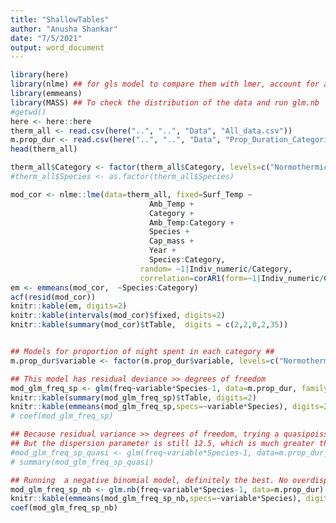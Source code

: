 ```yaml
---
title: "ShallowTables"
author: "Anusha Shankar"
date: "7/5/2021"
output: word_document
---
```



```r
library(here)
library(nlme) ## for gls model to compare them with lmer, account for autocorrelation
library(emmeans)
library(MASS) ## To check the distribution of the data and run glm.nb
#getwd()
here <- here::here
therm_all <- read.csv(here("..", "..", "Data", "All_data.csv"))
m.prop_dur <- read.csv(here("..", "..", "Data", "Prop_Duration_Categories.csv"))
head(therm_all)

therm_all$Category <- factor(therm_all$Category, levels=c("Normothermic", "Shallow Torpor", "Transition", "Deep Torpor"))
#therm_all$Species <- as.factor(therm_all$Species)

mod_cor <- nlme::lme(data=therm_all, fixed=Surf_Temp ~ 
                               Amb_Temp + 
                               Category + 
                               Amb_Temp:Category + 
                               Species + 
                               Cap_mass +
                               Year +
                               Species:Category,  
                             random= ~1|Indiv_numeric/Category, 
                             correlation=corAR1(form=~1|Indiv_numeric/Category))
em <- emmeans(mod_cor,  ~Species:Category)
acf(resid(mod_cor))
knitr::kable(em, digits=2)
knitr::kable(intervals(mod_cor)$fixed, digits=2)
knitr::kable(summary(mod_cor)$tTable,  digits = c(2,2,0,2,35))


## Models for proportion of night spent in each category ##
m.prop_dur$variable <- factor(m.prop_dur$variable, levels=c("Normothermic", "Shallow Torpor", "Transition", "Deep Torpor"))

## This model has residual deviance >> degrees of freedom
mod_glm_freq_sp <- glm(freq~variable*Species-1, data=m.prop_dur, family=poisson())
knitr::kable(summary(mod_glm_freq_sp)$tTable, digits=2)
knitr::kable(emmeans(mod_glm_freq_sp,specs=~variable*Species), digits=2)
# coef(mod_glm_freq_sp)

## Because residual variance >> degrees of freedom, trying a quasipoisson
## But the dispersion parameter is still 12.5, which is much greater than 1, meaning it's overdispersed
#mod_glm_freq_sp_quasi <- glm(freq~variable*Species-1, data=m.prop_dur_both, family=quasipoisson())
# summary(mod_glm_freq_sp_quasi)

## Running  a negative binomial model, definitely the best. No overdispserion now, much lower residual variance.
mod_glm_freq_sp_nb <- glm.nb(freq~variable*Species-1, data=m.prop_dur)
knitr::kable(emmeans(mod_glm_freq_sp_nb,specs=~variable*Species), digits=2)
coef(mod_glm_freq_sp_nb)
```

